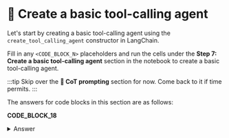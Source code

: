 # 👐 Create a basic tool-calling agent

Let's start by creating a basic tool-calling agent using the `create_tool_calling_agent` constructor in LangChain.

Fill in any `<CODE_BLOCK_N>` placeholders and run the cells under the **Step 7: Create a basic tool-calling agent** section in the notebook to create a basic tool-calling agent.

:::tip
Skip over the **🦸 CoT prompting** section for now. Come back to it if time permits.
:::

The answers for code blocks in this section are as follows:

**CODE_BLOCK_18**

<details>
<summary>Answer</summary>
<div>
```python
f"""Answer the following questions as best you can.
You can answer directly if the user is greeting you or similar.
Otherwise, you have access to the following tools:

{render_text_description(tools)}
"""
```
</div>
</details>

**CODE_BLOCK_19**

<details>
<summary>Answer</summary>
<div>
```python
prompt = ChatPromptTemplate.from_messages(
    [
        ("system", system_message),
        ("human", "{input}"),
        MessagesPlaceholder("agent_scratchpad"),
    ]
)

agent = create_tool_calling_agent(llm, tools, prompt)

agent_executor = AgentExecutor(
    agent=agent, tools=tools, verbose=True, handle_parsing_errors=True
)
```
</div>
</details>